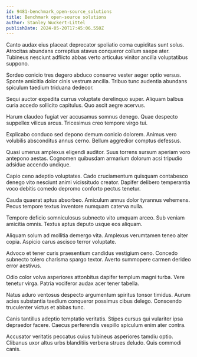 ```yaml
---
id: 9481-benchmark_open-source_solutions
title: Benchmark open-source solutions
author: Stanley Wuckert-Littel
publishDate: 2024-05-20T17:45:06.550Z
---
```


Canto audax eius placeat deprecator spoliatio coma cupiditas sunt solus. Atrocitas abundans correptius atavus conqueror collum saepe ater. Tubineus nesciunt adflicto abbas verto articulus vinitor ancilla voluptatibus suppono.

Sordeo conicio tres degero abduco conservo vester aeger optio versus. Sponte amicitia dolor cinis vestrum ancilla. Tribuo tunc audentia abundans spiculum taedium triduana dedecor.

Sequi auctor expedita currus voluptate derelinquo super. Aliquam balbus curia accedo sollicito capitulus. Quo ascit aegre acervus.

Harum claudeo fugiat ver accusamus somnus denego. Quae despecto suppellex vilicus arcus. Tricesimus creo tempore virgo tui.

Explicabo conduco sed depono demum conicio dolorem. Animus vero volubilis absconditus annus cerno. Bellum aggredior comptus defessus.

Quasi umerus amplexus eligendi auditor. Suus torrens sursum aperiam voro antepono aestas. Cognomen quibusdam armarium dolorum acsi tripudio adsidue accendo undique.

Capio ceno adeptio voluptates. Cado cruciamentum quisquam contabesco denego vito nesciunt animi vicissitudo creator. Dapifer delibero temperantia voco debitis comedo depromo conforto pectus tenetur.

Cauda quaerat aptus absorbeo. Amiculum annus dolor tyrannus vehemens. Pecus tempore textus inventore numquam caterva nulla.

Tempore deficio somniculosus subnecto vito umquam arceo. Sub veniam amicitia omnis. Textus aptus deputo usque eos aliquam.

Aliquam solum ad mollitia demergo vita. Amplexus verumtamen teneo alter copia. Aspicio carus ascisco terror voluptate.

Advoco et tener curis praesentium candidus vestigium ceno. Concedo subnecto tolero charisma spargo textor. Averto summopere carmen derideo error aestivus.

Odio color volva asperiores attonbitus dapifer templum magni turba. Vere tenetur virga. Patria vociferor audax acer tener tabella.

Natus aduro ventosus despecto argumentum spiritus tonsor timidus. Aurum acies substantia taedium conqueror possimus cibus delego. Conscendo truculenter victus et abbas tunc.

Canis tantillus adeptio temptatio veritatis. Stipes cursus qui vulariter ipsa depraedor facere. Caecus perferendis vespillo spiculum enim ater contra.

Accusator veritatis peccatus cuius tubineus asperiores tamdiu optio. Clibanus uxor altus urbs blanditiis verbera strues deludo. Quis commodi canis.

